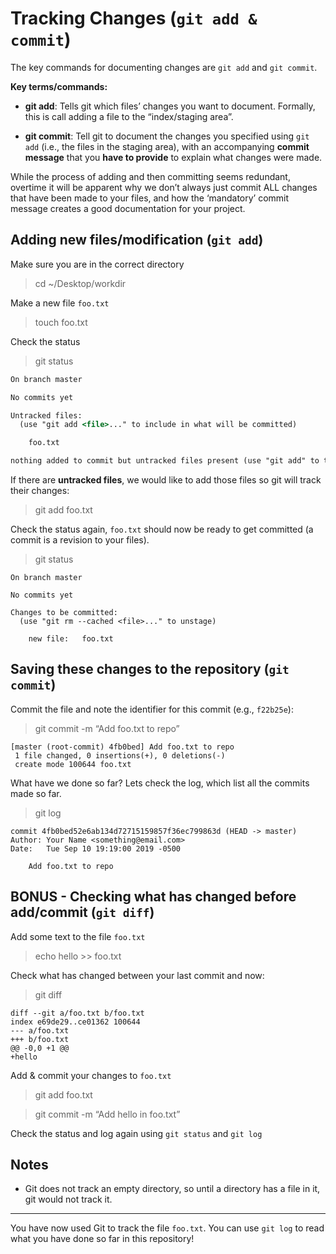 # Tracking Changes (`git add & commit`)

The key commands for documenting changes are `git add` and `git commit`.

**Key terms/commands:** 

* **git add**: Tells git which files' changes you want to document. Formally, this is call adding a file to the "index/staging area".

* **git commit**: Tell git to document the changes you specified using `git add` (i.e., the files in the staging area), with an accompanying **commit message** that you **have to provide** to explain what changes were made. 

While the process of adding and then committing seems redundant, overtime it will be apparent why we don't always just commit ALL changes that have been made to your files, and how the 'mandatory' commit message creates a good documentation for your project.

## Adding new files/modification (`git add`)

Make sure you are in the correct directory

> cd ~/Desktop/workdir

Make a new file `foo.txt`

> touch foo.txt

Check the status

> git status

```.html
On branch master

No commits yet

Untracked files:
  (use "git add <file>..." to include in what will be committed)

	foo.txt

nothing added to commit but untracked files present (use "git add" to track)
```

If there are **untracked files**, we would like to add those files so git will track their changes:

> git add foo.txt

Check the status again, `foo.txt` should now be ready to get committed (a commit is a revision to your files).

> git status

```
On branch master

No commits yet

Changes to be committed:
  (use "git rm --cached <file>..." to unstage)

	new file:   foo.txt
```

## Saving these changes to the repository (`git commit`)

Commit the file and note the identifier for this commit (e.g., `f22b25e`):

> git commit -m "Add foo.txt to repo"

```
[master (root-commit) 4fb0bed] Add foo.txt to repo
 1 file changed, 0 insertions(+), 0 deletions(-)
 create mode 100644 foo.txt
```

What have we done so far? Lets check the log, which list all the commits made so far. 

> git log

```
commit 4fb0bed52e6ab134d72715159857f36ec799863d (HEAD -> master)
Author: Your Name <something@email.com>
Date:   Tue Sep 10 19:19:00 2019 -0500

    Add foo.txt to repo
```

## BONUS - Checking what has changed before add/commit (`git diff`) {-}
Add some text to the file `foo.txt`

> echo hello >> foo.txt

Check what has changed between your last commit and now:

> git diff

```
diff --git a/foo.txt b/foo.txt
index e69de29..ce01362 100644
--- a/foo.txt
+++ b/foo.txt
@@ -0,0 +1 @@
+hello
```

Add & commit your changes to `foo.txt`

> git add foo.txt

> git commit -m "Add hello in foo.txt"

Check the status and log again using `git status` and `git log`

##  Notes {-}

* Git does not track an empty directory, so until a directory has a file in it, git would not track it. 

---
You have now used Git to track the file `foo.txt`. You can use `git log` to read what you have done so far in this repository!
